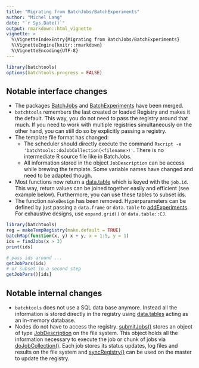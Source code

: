 ```yaml
---
title: "Migrating from BatchJobs/BatchExperiments"
author: "Michel Lang"
date: "`r Sys.Date()`"
output: rmarkdown::html_vignette
vignette: >
  %\VignetteIndexEntry{Migrating from BatchJobs/BatchExperiments}
  %\VignetteEngine{knitr::rmarkdown}
  %\VignetteEncoding{UTF-8}
---
```

```r
library(batchtools)
options(batchtools.progress = FALSE)
```

## Notable interface changes

* The packages [BatchJobs](https://github.com/tudo-r/BatchJobs/) and [BatchExperiments](https://github.com/tudo-r/Batchexperiments) have been merged.
* `batchtools` remembers the last created or loaded Registry and makes it the default.
  This way, you do not need to pass the registry around that much.
  If you need to work with multiple registries simultaneously on the other hand, you can still do so by explicitly passing a registry.
* The template file format has changed:
    - The scheduler should directly execute the command `Rscript -e 'batchtools::doJobCollection(<filename>)'`.
      There is no intermediate R source file like in BatchJobs.
    - All information stored in the object `JobDescription` can be access while brewing the template.
      Some variable names have changed and need to be adapted though.
* Most functions now return a [data.table](https://cran.r-project.org/package=data.table) which is keyed with the `job.id`.
  This way, return values can be joined together easily and efficient (see example below).
  Furthermore, you can use these tables to subset ids.
* The function `makeDesign` has been removed.
  Hyperparameters can be defined by just passing a `data.frame` or `data.table` to [addExperiments](https://mllg.github.io/batchtools/addExperiments.html).
  For exhaustive designs, use `expand.grid()` or `data.table::CJ`.

```r
library(batchtools)
reg = makeTempRegistry(make.default = TRUE)
batchMap(function(x, y) x + y, x = 1:5, y = 1)
ids = findJobs(x > 3)
print(ids)

# pass ids around ...
getJobPars(ids)
# or subset in a second step
getJobPars()[ids]
```


## Notable internal changes

* `batchtools` does not use a SQL data base anymore.
  Instead all the information is stored directly in the registry using [data.tables](https://cran.r-project.org/package=data.table) acting as an in-memory database.
* Nodes do not have to access the registry. [submitJobs()](https://mllg.github.io/batchtools/submitJobs.html) stores an object of type [JobDescription](https://mllg.github.io/batchtools/JobDescription.html) on the file system.
  This object holds all the information necessary to execute the job or chunk of jobs via [doJobCollection()](https://mllg.github.io/batchtools/doJobCollection.html).
  Each job stores its status updates, log files and results on the file system and [syncRegistry()](https://mllg.github.io/batchtools/syncRegistry.html) can be used on the master to update the registry.
